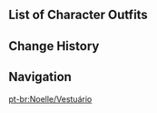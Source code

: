 {{CharacterTabs}}

==List of Character Outfits==
{{Outfits by Category Table|Noelle Outfits|nocharacter=1}}

==Change History==
{{Change History|1.0}}

==Navigation==
{{Character Navbox|link type=outfits}}
[[pt-br:Noelle/Vestuário]]